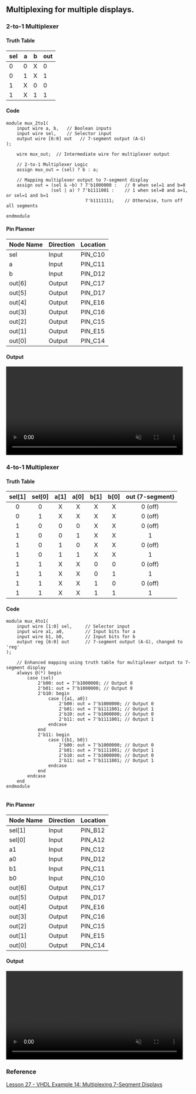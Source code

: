 ## Multiplexing for multiple displays.

### 2-to-1 Multiplexer

#### Truth Table
| sel | a | b | out |
|-----|---|---|-----|
| 0   | 0 | X | 0   |
| 0   | 1 | X | 1   |
| 1   | X | 0 | 0   |
| 1   | X | 1 | 1   |

#### Code
```
module mux_2to1(
    input wire a, b,   // Boolean inputs
    input wire sel,    // Selector input
    output wire [6:0] out   // 7-segment output (A-G)
);

    wire mux_out;  // Intermediate wire for multiplexer output

    // 2-to-1 Multiplexer Logic
    assign mux_out = (sel) ? b : a;

    // Mapping multiplexer output to 7-segment display
    assign out = (sel & ~b) ? 7'b1000000 :   // 0 when sel=1 and b=0
                 (sel | a) ? 7'b1111001 :    // 1 when sel=0 and a=1, or sel=1 and b=1
                              7'b1111111;    // Otherwise, turn off all segments

endmodule

```

#### Pin Planner
| Node Name | Direction | Location |
|-----------|-----------|----------|
| sel       | Input     | PIN_C10  |
| a         | Input     | PIN_C11  |
| b         | Input     | PIN_D12  |
| out[6]    | Output    | PIN_C17  |
| out[5]    | Output    | PIN_D17  |
| out[4]    | Output    | PIN_E16  |
| out[3]    | Output    | PIN_C16  |
| out[2]    | Output    | PIN_C15  |
| out[1]    | Output    | PIN_E15  |
| out[0]    | Output    | PIN_C14  |


#### Output

<video width="full" height="240" controls autoplay muted>
  <source src="/lab_3/output.mp4" type="video/mp4" mute />
  Your browser does not support the video tag.
</video>

### 4-to-1 Multiplexer

#### Truth Table
| sel[1] | sel[0] | a[1] | a[0] | b[1] | b[0] | out (7-segment) |
|:------:|:------:|:----:|:----:|:----:|:----:|:---------------:|
|   0    |   0    |   X  |   X  |   X  |   X  |     0 (off)    |
|   0    |   1    |   X  |   X  |   X  |   X  |     0 (off)    |
|   1    |   0    |   0  |   0  |   X  |   X  |     0 (off)    |
|   1    |   0    |   0  |   1  |   X  |   X  |     1          |
|   1    |   0    |   1  |   0  |   X  |   X  |     0 (off)    |
|   1    |   0    |   1  |   1  |   X  |   X  |     1          |
|   1    |   1    |   X  |   X  |   0  |   0  |     0 (off)    |
|   1    |   1    |   X  |   X  |   0  |   1  |     1          |
|   1    |   1    |   X  |   X  |   1  |   0  |     0 (off)    |
|   1    |   1    |   X  |   X  |   1  |   1  |     1          |


#### Code
```
module mux_4to1(
    input wire [1:0] sel,     // Selector input
    input wire a1, a0,        // Input bits for a
    input wire b1, b0,        // Input bits for b
    output reg [6:0] out      // 7-segment output (A-G), changed to 'reg'
);

    // Enhanced mapping using truth table for multiplexer output to 7-segment display
    always @(*) begin
        case (sel)
            2'b00: out = 7'b1000000; // Output 0
            2'b01: out = 7'b1000000; // Output 0
            2'b10: begin
                case ({a1, a0})
                    2'b00: out = 7'b1000000; // Output 0
                    2'b01: out = 7'b1111001; // Output 1
                    2'b10: out = 7'b1000000; // Output 0
                    2'b11: out = 7'b1111001; // Output 1
                endcase
            end
            2'b11: begin
                case ({b1, b0})
                    2'b00: out = 7'b1000000; // Output 0
                    2'b01: out = 7'b1111001; // Output 1
                    2'b10: out = 7'b1000000; // Output 0
                    2'b11: out = 7'b1111001; // Output 1
                endcase
            end
        endcase
    end
endmodule


```

#### Pin Planner
| Node Name | Direction | Location |
|-----------|-----------|----------|
| sel[1]    | Input     | PIN_B12  |
| sel[0]    | Input     | PIN_A12  |
| a1        | Input     | PIN_C12  |
| a0        | Input     | PIN_D12  |
| b1        | Input     | PIN_C11  |
| b0        | Input     | PIN_C10  |
| out[6]    | Output    | PIN_C17  |
| out[5]    | Output    | PIN_D17  |
| out[4]    | Output    | PIN_E16  |
| out[3]    | Output    | PIN_C16  |
| out[2]    | Output    | PIN_C15  |
| out[1]    | Output    | PIN_E15  |
| out[0]    | Output    | PIN_C14  |


#### Output

<video width="full" height="240" controls autoplay muted>
  <source src="/lab_3/output2.mp4" type="video/mp4" mute />
  Your browser does not support the video tag.
</video>


### Reference
[Lesson 27 - VHDL Example 14: Multiplexing 7-Segment Displays](https://www.youtube.com/watch?v=28yvpyaqsqU&ab_channel=LBEbooks)